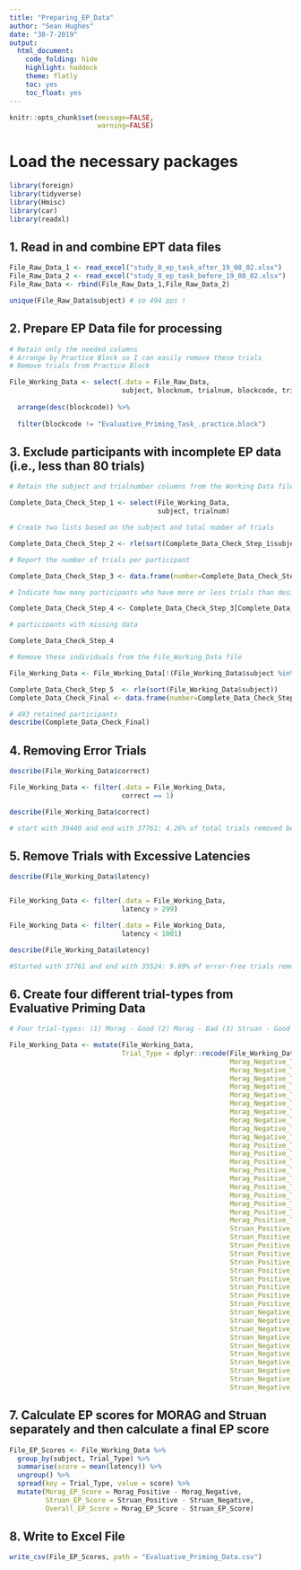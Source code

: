 ```yaml
---
title: "Preparing_EP_Data"
author: "Sean Hughes"
date: "30-7-2019"
output: 
  html_document:
    code_folding: hide
    highlight: haddock
    theme: flatly
    toc: yes 
    toc_float: yes
---
```


```r
knitr::opts_chunk$set(message=FALSE,
                      warning=FALSE)
```


# Load the necessary packages

```r
library(foreign)
library(tidyverse)
library(Hmisc)
library(car)
library(readxl)
```

## 1. Read in and combine EPT data files

```r
File_Raw_Data_1 <- read_excel("study_8_ep_task_after_19_08_02.xlsx")
File_Raw_Data_2 <- read_excel("study_8_ep_task_before_19_08_02.xlsx")
File_Raw_Data <- rbind(File_Raw_Data_1,File_Raw_Data_2)

unique(File_Raw_Data$subject) # so 494 pps !

```

## 2. Prepare EP Data file for processing

```r

# Retain only the needed columns 
# Arrange by Practice Block so I can easily remove these trials
# Remove trials from Practice Block

File_Working_Data <- select(.data = File_Raw_Data, 
                            subject, blocknum, trialnum, blockcode, trialcode, correct, latency) %>%
  
  arrange(desc(blockcode)) %>%   
  
  filter(blockcode != "Evaluative_Priming_Task_.practice.block") 

```

## 3. Exclude participants with incomplete EP data (i.e., less than 80 trials)

```r

# Retain the subject and trialnumber columns from the Working Data file

Complete_Data_Check_Step_1 <- select(File_Working_Data,
                                     subject, trialnum) 

# Create two lists based on the subject and total number of trials 

Complete_Data_Check_Step_2 <- rle(sort(Complete_Data_Check_Step_1$subject))

# Report the number of trials per participant

Complete_Data_Check_Step_3 <- data.frame(number=Complete_Data_Check_Step_2$values, n=Complete_Data_Check_Step_2$lengths)

# Indicate how many participants who have more or less trials than desired (in this case 80)

Complete_Data_Check_Step_4 <- Complete_Data_Check_Step_3[Complete_Data_Check_Step_3$n<80|Complete_Data_Check_Step_3$n>80,]

# participants with missing data

Complete_Data_Check_Step_4 

# Remove these individuals from the File_Working_Data file

File_Working_Data <- File_Working_Data[!(File_Working_Data$subject %in% Complete_Data_Check_Step_4$number),]

Complete_Data_Check_Step_5  <- rle(sort(File_Working_Data$subject))
Complete_Data_Check_Final <- data.frame(number=Complete_Data_Check_Step_5$values, n=Complete_Data_Check_Step_5$lengths)

# 493 retained participants
describe(Complete_Data_Check_Final) 

```

## 4. Removing Error Trials

```r

describe(File_Working_Data$correct)

File_Working_Data <- filter(.data = File_Working_Data,
                            correct == 1)

describe(File_Working_Data$correct) 

# start with 39440 and end with 37761: 4.26% of total trials removed because of errors

```

## 5. Remove Trials with Excessive Latencies

```r

describe(File_Working_Data$latency)


File_Working_Data <- filter(.data = File_Working_Data,
                            latency > 299)

File_Working_Data <- filter(.data = File_Working_Data,
                            latency < 1001)

describe(File_Working_Data$latency) 

#Started with 37761 and end with 35524: 9.69% of error-free trials removed

```


## 6. Create four different trial-types from Evaluative Priming Data 

```r
# Four trial-types: (1) Morag - Good (2) Morag - Bad (3) Struan - Good (4) Struan - Bad

File_Working_Data <- mutate(File_Working_Data, 
                            Trial_Type = dplyr::recode(File_Working_Data$trialcode, 
                                                       Morag_Negative_Trial_1 = "Morag_Negative",
                                                       Morag_Negative_Trial_2 = "Morag_Negative",
                                                       Morag_Negative_Trial_3 = "Morag_Negative",
                                                       Morag_Negative_Trial_4 = "Morag_Negative",
                                                       Morag_Negative_Trial_5 = "Morag_Negative",
                                                       Morag_Negative_Trial_6 = "Morag_Negative",
                                                       Morag_Negative_Trial_7 = "Morag_Negative",
                                                       Morag_Negative_Trial_8 = "Morag_Negative",
                                                       Morag_Negative_Trial_9 = "Morag_Negative",
                                                       Morag_Negative_Trial_10 = "Morag_Negative",
                                                       Morag_Positive_Trial_1 = "Morag_Positive",
                                                       Morag_Positive_Trial_2 = "Morag_Positive",
                                                       Morag_Positive_Trial_3 = "Morag_Positive",
                                                       Morag_Positive_Trial_4 = "Morag_Positive",
                                                       Morag_Positive_Trial_5 = "Morag_Positive",
                                                       Morag_Positive_Trial_6 = "Morag_Positive",
                                                       Morag_Positive_Trial_7 = "Morag_Positive",
                                                       Morag_Positive_Trial_8 = "Morag_Positive",
                                                       Morag_Positive_Trial_9 = "Morag_Positive",
                                                       Morag_Positive_Trial_10 = "Morag_Positive",
                                                       Struan_Positive_Trial_1 = "Struan_Positive",
                                                       Struan_Positive_Trial_2 = "Struan_Positive",
                                                       Struan_Positive_Trial_3 = "Struan_Positive",
                                                       Struan_Positive_Trial_4 = "Struan_Positive",
                                                       Struan_Positive_Trial_5 = "Struan_Positive",
                                                       Struan_Positive_Trial_6 = "Struan_Positive",
                                                       Struan_Positive_Trial_7 = "Struan_Positive",
                                                       Struan_Positive_Trial_8 = "Struan_Positive",
                                                       Struan_Positive_Trial_9 = "Struan_Positive",
                                                       Struan_Positive_Trial_10 = "Struan_Positive",
                                                       Struan_Negative_Trial_1 = "Struan_Negative",
                                                       Struan_Negative_Trial_2 = "Struan_Negative",
                                                       Struan_Negative_Trial_3 = "Struan_Negative",
                                                       Struan_Negative_Trial_4 = "Struan_Negative",
                                                       Struan_Negative_Trial_5 = "Struan_Negative",
                                                       Struan_Negative_Trial_6 = "Struan_Negative",
                                                       Struan_Negative_Trial_7 = "Struan_Negative",
                                                       Struan_Negative_Trial_8 = "Struan_Negative",
                                                       Struan_Negative_Trial_9 = "Struan_Negative",
                                                       Struan_Negative_Trial_10 = "Struan_Negative"))
```

## 7. Calculate EP scores for MORAG and Struan separately and then calculate a final EP score

```r

File_EP_Scores <- File_Working_Data %>%
  group_by(subject, Trial_Type) %>%                               
  summarise(score = mean(latency)) %>%
  ungroup() %>%
  spread(key = Trial_Type, value = score) %>%
  mutate(Morag_EP_Score = Morag_Positive - Morag_Negative,
         Struan_EP_Score = Struan_Positive - Struan_Negative,
         Overall_EP_Score = Morag_EP_Score - Struan_EP_Score)   

```

## 8. Write to Excel File 

```r
write_csv(File_EP_Scores, path = "Evaluative_Priming_Data.csv")
```


